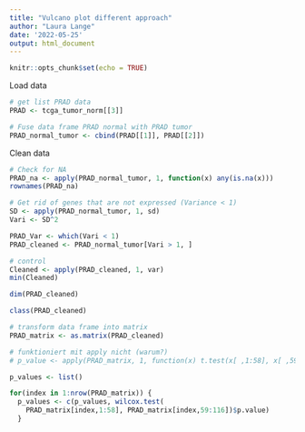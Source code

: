 ```yaml
---
title: "Vulcano plot different approach"
author: "Laura Lange"
date: '2022-05-25'
output: html_document
---
```


```r
knitr::opts_chunk$set(echo = TRUE)
```

Load data

```r
# get list PRAD data
PRAD <- tcga_tumor_norm[[3]]

# Fuse data frame PRAD normal with PRAD tumor
PRAD_normal_tumor <- cbind(PRAD[[1]], PRAD[[2]])
```

Clean data 

```r
# Check for NA
PRAD_na <- apply(PRAD_normal_tumor, 1, function(x) any(is.na(x)))
rownames(PRAD_na)

# Get rid of genes that are not expressed (Variance < 1)
SD <- apply(PRAD_normal_tumor, 1, sd)
Vari <- SD^2

PRAD_Var <- which(Vari < 1)
PRAD_cleaned <- PRAD_normal_tumor[Vari > 1, ]

# control
Cleaned <- apply(PRAD_cleaned, 1, var)
min(Cleaned)

dim(PRAD_cleaned)

```

```r
class(PRAD_cleaned)

# transform data frame into matrix 
PRAD_matrix <- as.matrix(PRAD_cleaned)

```


```r
# funktioniert mit apply nicht (warum?)
# p_value <- apply(PRAD_matrix, 1, function(x) t.test(x[ ,1:58], x[ ,59:116], paired = TRUE)$p.value)

p_values <- list()

for(index in 1:nrow(PRAD_matrix)) {
  p_values <- c(p_values, wilcox.test(
    PRAD_matrix[index,1:58], PRAD_matrix[index,59:116])$p.value)
  }


```

